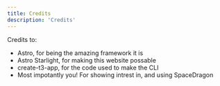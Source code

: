 ```yaml
---
title: Credits
description: 'Credits'
---
```


Credits to:
* Astro, for being the amazing framework it is
* Astro Starlight, for making this website possable
* create-t3-app, for the code used to make the CLI
* Most impotantly you! For showing intrest in, and using SpaceDragon